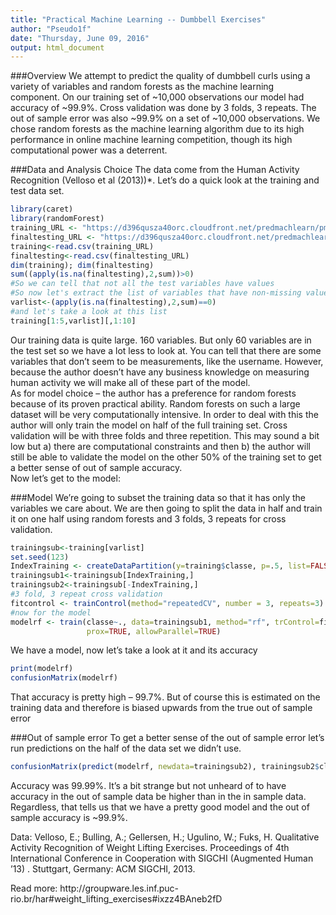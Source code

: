```yaml
---
title: "Practical Machine Learning -- Dumbbell Exercises"
author: "Pseudo1f"
date: "Thursday, June 09, 2016"
output: html_document
---
```


###Overview
We attempt to predict the quality of dumbbell curls using a variety of variables
and random forests as the machine learning component. On our training set
of ~10,000 observations our model had accuracy of ~99.9%. Cross validation was done by
3 folds, 3 repeats. The out of sample error was also ~99.9% on a set of ~10,000
observations. We chose random forests as the machine learning algorithm due to 
its high performance in online machine learning competition, though its high
computational power was a deterrent.

###Data and Analysis Choice
The data come from the Human Activity Recognition (Velloso et al (2013))*.
Let's do a quick look at the training and test data set.

```r
library(caret)
library(randomForest)
training_URL <- "https://d396qusza40orc.cloudfront.net/predmachlearn/pml-training.csv"
finaltesting_URL <- "https://d396qusza40orc.cloudfront.net/predmachlearn/pml-testing.csv"
training<-read.csv(training_URL)
finaltesting<-read.csv(finaltesting_URL)
dim(training); dim(finaltesting)
sum((apply(is.na(finaltesting),2,sum))>0)
#So we can tell that not all the test variables have values
#So now let's extract the list of variables that have non-missing values
varlist<-(apply(is.na(finaltesting),2,sum)==0)
#and let's take a look at this list
training[1:5,varlist][,1:10]
```
Our training data is quite large. 160 variables. But only 60 variables are in
the test set so we have a lot less to look at. You can tell that there are some
variables that don't seem to be measurements, like the username. However, because
the author doesn't have any business knowledge on measuring human activity we will
make all of these part of the model.  
As for model choice -- the author has a preference for random forests because of
its proven practical ability. Random forests on such a large dataset will be very
computationally intensive. In order to deal with this the author will only train
the model on half of the full training set. Cross validation will be with three
folds and three repetition. This may sound a bit low but a) there are computational
constraints and then b) the author will still be able to validate the model on the
other 50% of the training set to get a better sense of out of sample accuracy.  
Now let's get to the model:

###Model
We're going to subset the training data so that it has only the variables we care
about. We are then going to split the data in half and train it on one half using
random forests and 3 folds, 3 repeats for cross validation.

```r
trainingsub<-training[varlist]
set.seed(123)
IndexTraining <- createDataPartition(y=training$classe, p=.5, list=FALSE)
trainingsub1<-trainingsub[IndexTraining,]
trainingsub2<-trainingsub[-IndexTraining,]
#3 fold, 3 repeat cross validation
fitcontrol <- trainControl(method="repeatedCV", number = 3, repeats=3)
#now for the model
modelrf <- train(classe~., data=trainingsub1, method="rf", trControl=fitcontrol, 
                 prox=TRUE, allowParallel=TRUE)
```

We have a model, now let's take a look at it and its accuracy
``` r
print(modelrf)
confusionMatrix(modelrf)
```

That accuracy is pretty high -- 99.7%. But  of course this is estimated on the 
training data and therefore is biased upwards from the true out of sample error

###Out of sample error
To get a better sense of the out of sample error let's run predictions on the
half of the data set we didn't use.

``` r
confusionMatrix(predict(modelrf, newdata=trainingsub2), trainingsub2$classe)
```
Accuracy was 99.99%. It's a bit strange but not unheard of to have accuracy
in the out of sample data be higher than in the in sample data. Regardless,
that tells us that we have a pretty good model and the out of sample accuracy
is ~99.9%.

Data: Velloso, E.; Bulling, A.; Gellersen, H.; Ugulino, W.; Fuks, H. Qualitative 
Activity Recognition of Weight Lifting Exercises. Proceedings of 4th International 
Conference in Cooperation with SIGCHI (Augmented Human '13) . Stuttgart, 
Germany: ACM SIGCHI, 2013.

Read more: http://groupware.les.inf.puc-rio.br/har#weight_lifting_exercises#ixzz4BAneb2fD

``` r
```